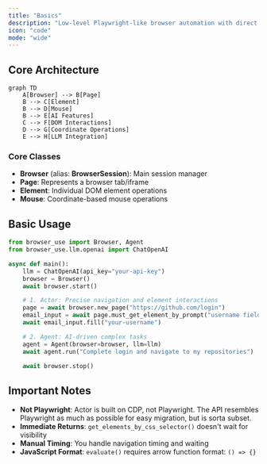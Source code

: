 ```yaml
---
title: "Basics"
description: "Low-level Playwright-like browser automation with direct and full CDP control and precise element interactions"
icon: "code"
mode: "wide"
---
```


## Core Architecture

```mermaid
graph TD
    A[Browser] --> B[Page]
    B --> C[Element]
    B --> D[Mouse]
    B --> E[AI Features]
    C --> F[DOM Interactions]
    D --> G[Coordinate Operations]
    E --> H[LLM Integration]
```

### Core Classes

- **Browser** (alias: **BrowserSession**): Main session manager
- **Page**: Represents a browser tab/iframe
- **Element**: Individual DOM element operations
- **Mouse**: Coordinate-based mouse operations

## Basic Usage

```python
from browser_use import Browser, Agent
from browser_use.llm.openai import ChatOpenAI

async def main():
    llm = ChatOpenAI(api_key="your-api-key")
    browser = Browser()
    await browser.start()

    # 1. Actor: Precise navigation and element interactions
    page = await browser.new_page("https://github.com/login")
    email_input = await page.must_get_element_by_prompt("username field", llm=llm)
    await email_input.fill("your-username")

    # 2. Agent: AI-driven complex tasks
    agent = Agent(browser=browser, llm=llm)
    await agent.run("Complete login and navigate to my repositories")

    await browser.stop()
```

## Important Notes

- **Not Playwright**: Actor is built on CDP, not Playwright. The API resembles Playwright as much as possible for easy migration, but is sorta subset.
- **Immediate Returns**: `get_elements_by_css_selector()` doesn't wait for visibility
- **Manual Timing**: You handle navigation timing and waiting
- **JavaScript Format**: `evaluate()` requires arrow function format: `() => {}`
